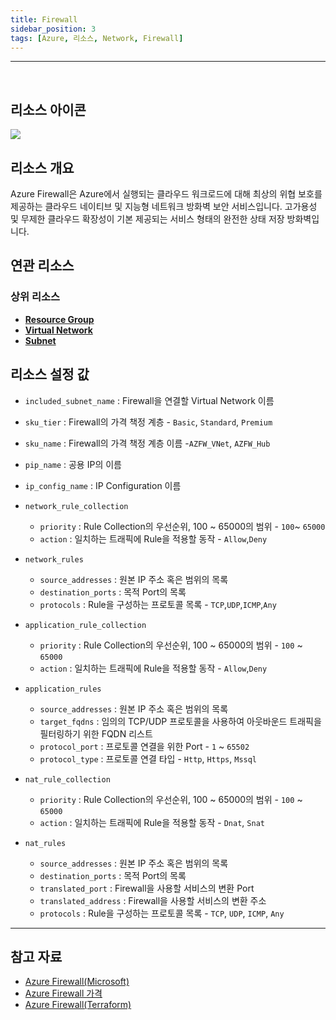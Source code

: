 ```yaml
---
title: Firewall
sidebar_position: 3
tags: [Azure, 리소스, Network, Firewall]
---
```







<hr />
<br />

## 리소스 아이콘
<img src={icon} />

## 리소스 개요
Azure Firewall은 Azure에서 실행되는 클라우드 워크로드에 대해 최상의 위협 보호를 제공하는 클라우드 네이티브 및 지능형 네트워크 방화벽 보안 서비스입니다. 
고가용성 및 무제한 클라우드 확장성이 기본 제공되는 서비스 형태의 완전한 상태 저장 방화벽입니다.

## 연관 리소스
### 상위 리소스
- [**Resource Group**](https://docs.cstudio.app/docs/resource/azure/Base/ResourceGroup)
- [**Virtual Network**](https://docs.cstudio.app/docs/resource/azure/Network/VirtualNetwork)
- [**Subnet**](https://docs.cstudio.app/docs/resource/azure/Network/Subnet)


## 리소스 설정 값
- ```included_subnet_name``` : Firewall을 연결할 Virtual Network 이름

- ```sku_tier``` : Firewall의 가격 책정 계층  - ```Basic```,  ```Standard```,  ```Premium```


- ```sku_name``` : Firewall의 가격 책정 계층 이름 -```AZFW_VNet```,  ```AZFW_Hub```

- ```pip_name``` : 공용 IP의 이름 

- ```ip_config_name``` : IP Configuration 이름

- ```network_rule_collection``` 
    + ```priority``` : Rule Collection의 우선순위, 100 ~ 65000의 범위 - ```100```~  ```65000```
    + ```action``` : 일치하는 트래픽에 Rule을 적용할 동작 - ```Allow```,```Deny```

- ```network_rules``` 
    + ```source_addresses``` : 원본 IP 주소 혹은 범위의 목록
    + ```destination_ports``` : 목적 Port의 목록
    + ```protocols``` : Rule을 구성하는 프로토콜 목록 - ```TCP```,```UDP```,```ICMP```,```Any```

- ```application_rule_collection``` 
    + ```priority``` : Rule Collection의 우선순위, 100 ~ 65000의 범위 - ```100``` ~ ```65000```
    + ```action``` : 일치하는 트래픽에 Rule을 적용할 동작 - ```Allow```,```Deny```
    

- ```application_rules``` 
    + ```source_addresses``` : 원본 IP 주소 혹은 범위의 목록
    + ```target_fqdns``` : 임의의 TCP/UDP 프로토콜을 사용하여 아웃바운드 트래픽을 필터링하기 위한 FQDN 리스트
    + ```protocol_port``` : 프로토콜 연결을 위한 Port - ```1``` ~ ```65502```
    + ```protocol_type``` : 프로토콜 연결 타입 - ```Http```,  ```Https```,  ```Mssql```

- ```nat_rule_collection``` 
    + ```priority``` : Rule Collection의 우선순위, 100 ~ 65000의 범위 - ```100``` ~ ```65000```
    + ```action``` : 일치하는 트래픽에 Rule을 적용할 동작 - ```Dnat```,  ```Snat```


- ```nat_rules``` 
    + ```source_addresses``` : 원본 IP 주소 혹은 범위의 목록
    + ```destination_ports``` : 목적 Port의 목록
    + ```translated_port``` : Firewall을 사용할 서비스의 변환 Port
    + ```translated_address``` : Firewall을 사용할 서비스의 변환 주소
    + ```protocols``` : Rule을 구성하는 프로토콜 목록  - ```TCP```,  ```UDP```,  ```ICMP```,  ```Any```


<hr />

## 참고 자료
- [Azure Firewall(Microsoft)](https://learn.microsoft.com/ko-kr/azure/firewall/overview)
- [Azure Firewall 가격](https://azure.microsoft.com/en-us/pricing/details/azure-firewall/) 
- [Azure Firewall(Terraform)](https://registry.terraform.io/providers/hashicorp/azurerm/latest/docs/resources/firewall)


